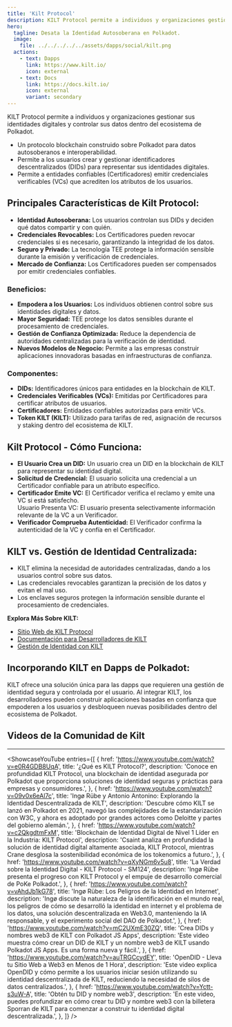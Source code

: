 ```yaml
---
title: 'Kilt Protocol'
description: KILT Protocol permite a individuos y organizaciones gestionar sus identidades digitales y controlar sus datos dentro del ecosistema de Polkadot.
hero:
  tagline: Desata la Identidad Autosoberana en Polkadot.
  image: 
    file: ../../../../../assets/dapps/social/kilt.png
  actions:
    - text: Dapps
      link: https://www.kilt.io/
      icon: external
    - text: Docs
      link: https://docs.kilt.io/
      icon: external
      variant: secondary
---
```



KILT Protocol permite a individuos y organizaciones gestionar sus identidades digitales y controlar sus datos dentro del ecosistema de Polkadot. 
- Un protocolo blockchain construido sobre Polkadot para datos autosoberanos e interoperabilidad.
- Permite a los usuarios crear y gestionar identificadores descentralizados (DIDs) para representar sus identidades digitales.
- Permite a entidades confiables (Certificadores) emitir credenciales verificables (VCs) que acrediten los atributos de los usuarios.

## Principales Características de Kilt Protocol:
- **Identidad Autosoberana:** Los usuarios controlan sus DIDs y deciden qué datos compartir y con quién.
- **Credenciales Revocables:** Los Certificadores pueden revocar credenciales si es necesario, garantizando la integridad de los datos.
- **Seguro y Privado:** La tecnología TEE protege la información sensible durante la emisión y verificación de credenciales.
- **Mercado de Confianza:** Los Certificadores pueden ser compensados por emitir credenciales confiables.

### Beneficios:
- **Empodera a los Usuarios:** Los individuos obtienen control sobre sus identidades digitales y datos.
- **Mayor Seguridad:** TEE protege los datos sensibles durante el procesamiento de credenciales.
- **Gestión de Confianza Optimizada:** Reduce la dependencia de autoridades centralizadas para la verificación de identidad.
- **Nuevos Modelos de Negocio:** Permite a las empresas construir aplicaciones innovadoras basadas en infraestructuras de confianza.

### Componentes:
- **DIDs:** Identificadores únicos para entidades en la blockchain de KILT.
- **Credenciales Verificables (VCs):** Emitidas por Certificadores para certificar atributos de usuarios.
- **Certificadores:** Entidades confiables autorizadas para emitir VCs.
- **Token KILT (KILT):** Utilizado para tarifas de red, asignación de recursos y staking dentro del ecosistema de KILT.

## Kilt Protocol - Cómo Funciona:
- **El Usuario Crea un DID:** Un usuario crea un DID en la blockchain de KILT para representar su identidad digital.
- **Solicitud de Credencial:** El usuario solicita una credencial a un Certificador confiable para un atributo específico.
- **Certificador Emite VC:** El Certificador verifica el reclamo y emite una VC si está satisfecho.  
  Usuario Presenta VC: El usuario presenta selectivamente información relevante de la VC a un Verificador.
- **Verificador Comprueba Autenticidad:** El Verificador confirma la autenticidad de la VC y confía en el Certificador.

## KILT vs. Gestión de Identidad Centralizada:
- KILT elimina la necesidad de autoridades centralizadas, dando a los usuarios control sobre sus datos.
- Las credenciales revocables garantizan la precisión de los datos y evitan el mal uso.
- Los enclaves seguros protegen la información sensible durante el procesamiento de credenciales.

**Explora Más Sobre KILT:**
- [Sitio Web de KILT Protocol](https://www.kilt.io/)
- [Documentación para Desarrolladores de KILT](https://docs.kilt.io/)
- [Gestión de Identidad con KILT](https://www.kilt.io/protocol)

## Incorporando KILT en Dapps de Polkadot:
KILT ofrece una solución única para las dapps que requieren una gestión de identidad segura y controlada por el usuario. Al integrar KILT, los desarrolladores pueden construir aplicaciones basadas en confianza que empoderen a los usuarios y desbloqueen nuevas posibilidades dentro del ecosistema de Polkadot.

## Videos de la Comunidad de Kilt
------------
<ShowcaseYouTube
  entries={[
        {
        href: 'https://www.youtube.com/watch?v=e0R4GDB8UqA',
      title: '¿Qué es KILT Protocol?',
      description: 'Conoce en profundidad KILT Protocol, una blockchain de identidad asegurada por Polkadot que proporciona soluciones de identidad seguras y prácticas para empresas y consumidores.',
    },
            {
        href: 'https://www.youtube.com/watch?v=09v0x6eAl7c',
      title: 'Ingø Rübe y Antonio Antonino: Explorando la Identidad Descentralizada de KILT',
      description: 'Descubre cómo KILT se lanzó en Polkadot en 2021, navegó las complejidades de la estandarización con W3C, y ahora es adoptado por grandes actores como Deloitte y partes del gobierno alemán.',
    },
           {
        href: 'https://www.youtube.com/watch?v=c2QkgdtmFxM',
      title: 'Blockchain de Identidad Digital de Nivel 1 Líder en la Industria: KILT Protocol',
      description: 'Csaint analiza en profundidad la solución de identidad digital altamente asociada, KILT Protocol, mientras Crane desglosa la sostenibilidad económica de los tokenomics a futuro.',
    },
           {
        href: 'https://www.youtube.com/watch?v=qXyNGm6v5u8',
      title: 'La Verdad sobre la Identidad Digital - KILT Protocol - SM124',
      description: 'Ingø Rübe presenta el progreso con KILT Protocol y el empuje de desarrollo comercial de PoKe Polkadot.',
    },
               {
        href: 'https://www.youtube.com/watch?v=vAhdJb1kG78',
      title: 'Ingø Rübe: Los Peligros de la Identidad en Internet',
      description: 'Ingø discute la naturaleza de la identificación en el mundo real, los peligros de cómo se desarrolló la identidad en internet y el problema de los datos, una solución descentralizada en Web3.0, manteniendo la IA responsable, y el experimento social del DAO de Polkadot.',
    },
               {
        href: 'https://www.youtube.com/watch?v=mC2UXmE30ZQ',
      title: 'Crea DIDs y nombres web3 de KILT con Polkadot JS Apps',
      description: 'Este video muestra cómo crear un DID de KILT y un nombre web3 de KILT usando Polkadot JS Apps. Es una forma nueva y fácil.',
    },
                   {
        href: 'https://www.youtube.com/watch?v=auTRGCcydEY',
      title: 'OpenDID - Lleva tu Sitio Web a Web3 en Menos de 1 Hora',
      description: 'Este video explica OpenDID y cómo permite a los usuarios iniciar sesión utilizando su identidad descentralizada de KILT, reduciendo la necesidad de silos de datos centralizados.',
    },
                   {
        href: 'https://www.youtube.com/watch?v=Yctt-s3uW-A',
      title: 'Obtén tu DID y nombre web3',
      description: 'En este video, puedes profundizar en cómo crear tu DID y nombre web3 con la billetera Sporran de KILT para comenzar a construir tu identidad digital descentralizada.',
    },
  ]} />
